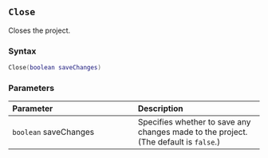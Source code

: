 ::: {.minipage data-latex="{\textwidth}"}
## `Close` {#batch-close}

Closes the project.

### Syntax {-}

``` .lua
Close(boolean saveChanges)
```

### Parameters {-}

**Parameter** | **Description**
| :-- | :-- |
| `boolean` saveChanges | Specifies whether to save any changes made to the project. (The default is `false`.) |
:::

